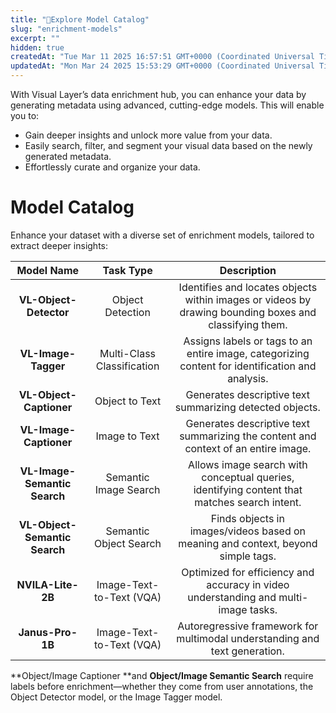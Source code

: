 ```yaml
---
title: "🔵Explore Model Catalog"
slug: "enrichment-models"
excerpt: ""
hidden: true
createdAt: "Tue Mar 11 2025 16:57:51 GMT+0000 (Coordinated Universal Time)"
updatedAt: "Mon Mar 24 2025 15:53:29 GMT+0000 (Coordinated Universal Time)"
---
```

With Visual Layer’s data enrichment hub, you can enhance your data by generating metadata using advanced, cutting-edge models. This will enable you to:

- Gain deeper insights and unlock more value from your data.
- Easily search, filter, and segment your visual data based on the newly generated metadata.
- Effortlessly curate and organize your data.

# Model Catalog

Enhance your dataset with a diverse set of enrichment models, tailored to extract deeper insights:

|           Model Name          |          Task Type         |                                               Description                                              |
| :---------------------------: | :------------------------: | :----------------------------------------------------------------------------------------------------: |
|     **VL-Object-Detector**    |      Object Detection      | Identifies and locates objects within images or videos by drawing bounding boxes and classifying them. |
|      **VL-Image-Tagger**      | Multi-Class Classification |    Assigns labels or tags to an entire image, categorizing content for identification and analysis.    |
|    **VL-Object-Captioner**    |       Object to Text       |                        Generates descriptive text summarizing detected objects.                        |
|     **VL-Image-Captioner**    |        Image to Text       |           Generates descriptive text summarizing the content and context of an entire image.           |
|  **VL-Image-Semantic Search** |    Semantic Image Search   |      Allows image search with conceptual queries, identifying content that matches search intent.      |
| **VL-Object-Semantic Search** |   Semantic Object Search   |            Finds objects in images/videos based on meaning and context, beyond simple tags.            |
|       **NVILA-Lite-2B**       |  Image-Text-to-Text (VQA)  |           Optimized for efficiency and accuracy in video understanding and multi-image tasks.          |
|        **Janus-Pro-1B**       |  Image-Text-to-Text (VQA)  |               Autoregressive framework for multimodal understanding and text generation.               |

**Object/Image Captioner **and **Object/Image Semantic Search** require labels before enrichment—whether they come from user annotations, the Object Detector model, or the Image Tagger model.
